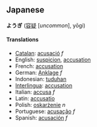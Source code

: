 ==Japanese==
'''ようぎ''' ([[容疑]] [''uncommon''], yōgi)<!-- assuming this means the kanji is rare, not the word -->

====Translations====
*[[Catalan]]: [[acusació]] ''f''
*English: [[suspicion]], [[accusation]]
*French: [[accusation]]
*German: [[Anklage]] ''f''
*Indonesian: [[tuduh]]an
*[[Interlingua]]: [[accusation]]
*Italian: [[accusa]] ''f''
*Latin: [[accusatio]]
*Polish: [[oskarżenie]] ''n''
*Portuguese: [[acusação]] ''f''
*Spanish: [[acusación]] ''f''